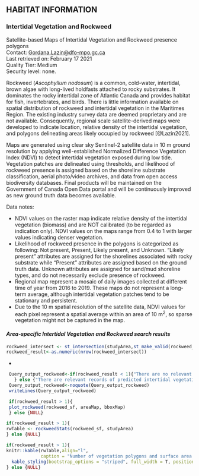 ## **HABITAT INFORMATION**

### **Intertidal Vegetation and Rockweed**
Satellite-based Maps of Intertidal Vegetation and Rockweed presence polygons  
Contact: <Gordana.Lazin@dfo-mpo.gc.ca>  
Last retrieved on: February 17 2021  
Quality Tier: Medium  
Security level: none.  

Rockweed (_Ascophyllum nodosum_) is a common, cold-water, intertidal, brown algae with long-lived holdfasts attached to rocky substrates. It dominates the rocky intertidal zone of Atlantic Canada and provides habitat for fish, invertebrates, and birds. There is little information available on spatial distribution of rockweed and intertidal vegetation in the Maritimes Region. The existing industry survey data are deemed proprietary and are not available. Consequently, regional scale satellite-derived maps were developed to indicate location, relative density of the intertidal vegetation, and polygons delineating areas likely occupied by rockweed [@Lazin2021].

Maps are generated using clear sky Sentinel-2 satellite data in 10 m ground resolution by applying well-established Normalized Difference Vegetation Index (NDVI) to detect intertidal vegetation exposed during low tide. Vegetation patches are delineated using thresholds, and likelihood of rockweed presence is assigned based on the shoreline substrate classification, aerial photo/video archives, and data from open access biodiversity databases. Final products will be maintained on the Government of Canada Open Data portal and will be continuously improved as new ground truth data becomes available. 

Data notes:

- NDVI values on the raster map indicate relative density of the intertidal vegetation (biomass) and are NOT calibrated (to be regarded as indication only). NDVI values on the maps range from 0.4 to 1 with larger values indicating denser vegetation.
- Likelihood of rockweed presence in the polygons is categorized as following: Not present, Present, Likely present, and Unknown. “Likely present” attributes are assigned for the shorelines associated with rocky substrate while “Present” attributes are assigned based on the ground truth data. Unknown attributes are assigned for sand/mud shoreline types, and do not necessarily exclude presence of rockweed.
- Regional map represent a mosaic of daily images collected at different time of year from 2016 to 2019. These maps do not represent a long-term average, although intertidal vegetation patches tend to be stationary and persistent.
- Due to the 10 m spatial resolution of the satellite data, NDVI values for each pixel represent a spatial average within an area of 10 m^2^, so sparse vegetation might not be captured in the map.

#### ***Area-specific Intertidal Vegetation and Rockweed search results***  
```r
rockweed_intersect <- st_intersection(studyArea,st_make_valid(rockweed_sf))
rockweed_result<-as.numeric(nrow(rockweed_intersect))
```
*
```r
 Query_output_rockweed<-if(rockweed_result < 1){"There are no relevant records of predicted intertidal vegetation for this search area."
   } else {"There are relevant records of predicted intertidal vegetation for this search area."}
 Query_output_rockweed<-noquote(Query_output_rockweed)
 writeLines(Query_output_rockweed)
```

```r
 if(rockweed_result > 1){
 plot_rockweed(rockweed_sf, areaMap, bboxMap)
 } else {NULL}
```

```r
if(rockweed_result > 1){
rwTable <- rockweedStats(rockweed_sf, studyArea)
} else {NULL}
```
```r
if(rockweed_result > 1){
knitr::kable(rwTable,align="l",
             caption = "Number of vegetation polygons and surface area occupied by each category for the study area. Total intertidal vegetations is a sum of all categories.", booktabs = T, escape = F, linesep="") %>%
  kable_styling(bootstrap_options = "striped", full_width = T, position = "left")
} else {NULL}
```
